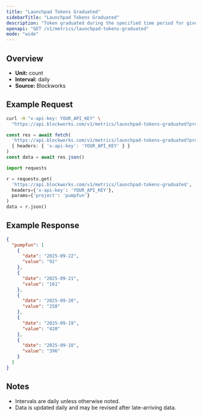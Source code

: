 ```yaml
---
title: "Launchpad Tokens Graduated"
sidebarTitle: "Launchpad Tokens Graduated"
description: "Token graduated during the specified time period for given launchpad."
openapi: "GET /v1/metrics/launchpad-tokens-graduated"
mode: "wide"
---
```


## Overview

- **Unit:** count
- **Interval:** daily
- **Source:** Blockworks

## Example Request

<CodeGroup>

```bash cURL
curl -H "x-api-key: YOUR_API_KEY" \
  "https://api.blockworks.com/v1/metrics/launchpad-tokens-graduated?project=pumpfun"
```

```typescript TypeScript
const res = await fetch(
  'https://api.blockworks.com/v1/metrics/launchpad-tokens-graduated?project=pumpfun',
  { headers: { 'x-api-key': 'YOUR_API_KEY' } }
)
const data = await res.json()
```

```python Python
import requests

r = requests.get(
  'https://api.blockworks.com/v1/metrics/launchpad-tokens-graduated',
  headers={'x-api-key': 'YOUR_API_KEY'},
  params={'project': 'pumpfun'}
)
data = r.json()
```

</CodeGroup>

## Example Response

```json
{
  "pumpfun": [
    {
      "date": "2025-09-22",
      "value": "92"
    },
    {
      "date": "2025-09-21",
      "value": "161"
    },
    {
      "date": "2025-09-20",
      "value": "258"
    },
    {
      "date": "2025-09-19",
      "value": "420"
    },
    {
      "date": "2025-09-18",
      "value": "396"
    }
  ]
}
```

## Notes
- Intervals are daily unless otherwise noted.
- Data is updated daily and may be revised after late-arriving data.